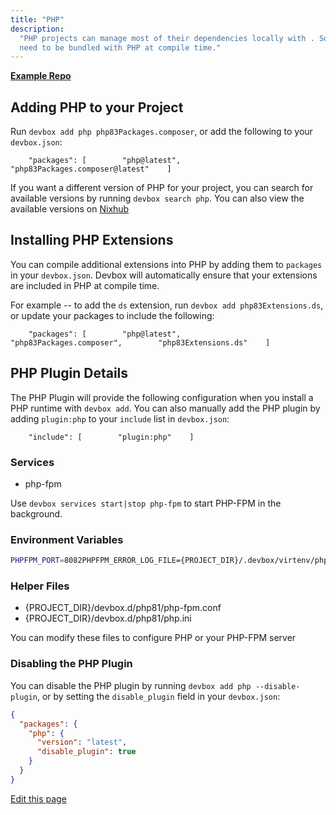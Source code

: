 ```yaml
---
title: "PHP"
description:
  "PHP projects can manage most of their dependencies locally with . Some PHP extensions, however,
  need to be bundled with PHP at compile time."
---
```


[**Example Repo**](https://github.com/jetify-com/devbox/tree/main/examples/development/php/latest)

## Adding PHP to your Project[​](#adding-php-to-your-project "Direct link to Adding PHP to your Project")

Run `devbox add php php83Packages.composer`, or add the following to your `devbox.json`:

```
    "packages": [        "php@latest",        "php83Packages.composer@latest"    ]
```

If you want a different version of PHP for your project, you can search for available versions by
running `devbox search php`. You can also view the available versions on
[Nixhub](https://www.nixhub.io/packages/php)

## Installing PHP Extensions[​](#installing-php-extensions "Direct link to Installing PHP Extensions")

You can compile additional extensions into PHP by adding them to `packages` in your `devbox.json`.
Devbox will automatically ensure that your extensions are included in PHP at compile time.

For example -- to add the `ds` extension, run `devbox add php83Extensions.ds`, or update your
packages to include the following:

```
    "packages": [        "php@latest",        "php83Packages.composer",        "php83Extensions.ds"    ]
```

## PHP Plugin Details[​](#php-plugin-details "Direct link to PHP Plugin Details")

The PHP Plugin will provide the following configuration when you install a PHP runtime with
`devbox add`. You can also manually add the PHP plugin by adding `plugin:php` to your `include` list
in `devbox.json`:

```
    "include": [        "plugin:php"    ]
```

### Services[​](#services "Direct link to Services")

- php-fpm

Use `devbox services start|stop php-fpm` to start PHP-FPM in the background.

### Environment Variables[​](#environment-variables "Direct link to Environment Variables")

```bash
PHPFPM_PORT=8082PHPFPM_ERROR_LOG_FILE={PROJECT_DIR}/.devbox/virtenv/php/php-fpm.logPHPFPM_PID_FILE={PROJECT_DIR}/.devbox/virtenv/php/php-fpm.pidPHPRC={PROJECT_DIR}/devbox.d/php/php.ini
```

### Helper Files[​](#helper-files "Direct link to Helper Files")

- \{PROJECT_DIR}/devbox.d/php81/php-fpm.conf
- \{PROJECT_DIR}/devbox.d/php81/php.ini

You can modify these files to configure PHP or your PHP-FPM server

### Disabling the PHP Plugin[​](#disabling-the-php-plugin "Direct link to Disabling the PHP Plugin")

You can disable the PHP plugin by running `devbox add php --disable-plugin`, or by setting the
`disable_plugin` field in your `devbox.json`:

```json
{
  "packages": {
    "php": {
      "version": "latest",
      "disable_plugin": true
    }
  }
}
```

[Edit this page](https://github.com/jetify-com/devbox/tree/main/docs/app/docs/devbox_examples/languages/php.md)
